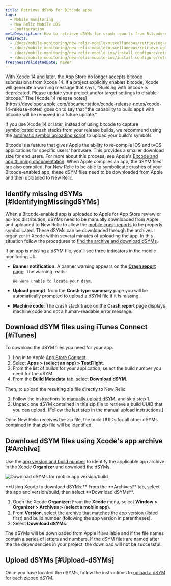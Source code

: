 ```yaml
---
title: Retrieve dSYMs for Bitcode apps
tags:
  - Mobile monitoring
  - New Relic Mobile iOS
  - Configuration
metaDescription: How to retrieve dSYMs for crash reports from Bitcode-enabled iOS apps that are monitored with the New Relic agent.
redirects:
  - /docs/mobile-monitoring/new-relic-mobile/miscellaneous/retrieving-uploading-dsyms-bit-code-enabled-apps
  - /docs/mobile-monitoring/new-relic-mobile/miscellaneous/retrieve-upload-dsyms-bitcode-enabled-apps
  - /docs/mobile-monitoring/new-relic-mobile-ios/install-configure/retrieve-upload-dsyms-bitcode-enabled-apps
  - /docs/mobile-monitoring/new-relic-mobile-ios/install-configure/retrieve-upload-dsyms
freshnessValidatedDate: never
---
```



<Callout variant="important">
With Xcode 14 and later, the App Store no longer accepts bitcode submissions from Xcode 14. If a project explicitly enables bitcode, Xcode will generate a warning message that says, "Building with bitcode is deprecated. Please update your project and/or target settings to disable bitcode.” The [Xcode 14 release notes](https://developer.apple.com/documentation/xcode-release-notes/xcode-14-release-notes) goes on to say that "the capability to build apps with bitcode will be removed in a future update." 

If you use Xcode 14 or later, instead of using bitcode to capture symbolicated crash stacks from your release builds, we recommend using the [automatic symbol uploading script](/docs/mobile-monitoring/new-relic-mobile-ios/installation/spm-installation#configure-using-swift-package-manager) to upload your build's symbols.
  </Callout>

Bitcode is a feature that gives Apple the ability to re-compile iOS and tvOS applications for specific users' hardware. This provides a smaller download size for end users. For more about this process, see Apple's [Bitcode and app thinning documentation](https://developer.apple.com/library/watchos/documentation/IDEs/Conceptual/AppDistributionGuide/AppThinning/AppThinning.html).
When Apple compiles an app, the dSYM files are also compiled. For New Relic to be able to symbolicate crashes of your Bitcode-enabled app, these dSYM files need to be downloaded from Apple and then uploaded to New Relic.

## Identify missing dSYMs [#IdentifyingMissingdSYMs]

When a Bitcode-enabled app is uploaded to Apple for App Store review or ad-hoc distribution, dSYMs need to be manually downloaded from Apple and uploaded to New Relic to allow the [mobile crash reports](/docs/mobile-monitoring/new-relic-mobile/getting-started/ios-agent-crash-reporting) to be properly symbolicated. These dSYMs can be downloaded through the archives organizer in Xcode within several minutes of uploading the app. In this situation follow the procedures to [find the archive and download dSYMs](#Archive).

If an app is missing a dSYM file, you'll see three indicators in the mobile monitoring UI:

* <DoNotTranslate>**Banner notification**</DoNotTranslate>: A banner warning appears on the [<DoNotTranslate>**Crash report**</DoNotTranslate> page](/docs/mobile-monitoring/mobile-monitoring-ui/crashes/mobile-apps-crash-report-dashboard). The warning reads:

  ```
  We were unable to locate your dsym.
  ```
* <DoNotTranslate>**Upload prompt**</DoNotTranslate>: from the <DoNotTranslate>**Crash type summary**</DoNotTranslate> page you will be automatically prompted to [upload a dSYM file](/docs/mobile-monitoring/new-relic-mobile-ios/install-configure/upload-dsyms-bitcode-apps#mobile-ui) if it is missing.
* <DoNotTranslate>**Machine code**</DoNotTranslate>: The crash stack trace on the <DoNotTranslate>**Crash report**</DoNotTranslate> page displays machine code and not a human-readable error message.

## Download dSYM files using iTunes Connect [#iTunes]

To download the dSYM files you need for your app:

1. Log in to Apple [App Store Connect](https://appstoreconnect.apple.com/login).
2. Select <DoNotTranslate>**Apps > (select an app) > TestFlight**</DoNotTranslate>.
3. From the list of builds for your application, select the build number you need for the dSYM.
4. From the <DoNotTranslate>**Build Metadata**</DoNotTranslate> tab, select <DoNotTranslate>**Download dSYM**</DoNotTranslate>.

Then, to upload the resulting zip file directly to New Relic:

1. Follow the instructions to [manually upload dSYM](/docs/mobile-monitoring/new-relic-mobile-ios/install-configure/upload-dsyms-bitcode-apps#manual-dsym), and skip step 1.
2. Unpack one dSYM contained in this zip file to retrieve a build UUID that you can upload. (Follow the last step in the manual upload instructions.)

Once New Relic receives the zip file, the build UUIDs for all other dSYMs contained in that zip file will be identified.

## Download dSYM files using Xcode's app archive [#Archive]

Use the [app version and build number](#identifyingAppVersion) to identify the applicable app archive in the Xcode <DoNotTranslate>**Organizer**</DoNotTranslate> and download the dSYMs.

<img
  title="Download dSYMs for mobile app version/build"
  alt="Download dSYMs for mobile app version/build"
  src={mobileDownloadDsymFile}
/>

<figcaption>
  <DoNotTranslate>**Using Xcode to download dSYMs:**</DoNotTranslate> From the <DoNotTranslate>**Archives**</DoNotTranslate> tab, select the app and version/build, then select <DoNotTranslate>**Download dSYMs**</DoNotTranslate>.
</figcaption>

1. Open the Xcode <DoNotTranslate>**Organizer**</DoNotTranslate>: From the <DoNotTranslate>**Xcode**</DoNotTranslate> menu, select <DoNotTranslate>**Window > Organizer > Archives > (select a mobile app)**</DoNotTranslate>.
2. From <DoNotTranslate>**Version**</DoNotTranslate>, select the archive that matches the app version (listed first) and build number (following the app version in parentheses).
3. Select <DoNotTranslate>**Download dSYMs**</DoNotTranslate>.

The dSYMs will be downloaded from Apple if available and if the file names contain a series of letters and numbers. If the dSYM files are named after the the dependencies in your project, the download will not be successful.

## Upload dSYMs [#Upload-dSYMs]

Once you have located the dSYMs, follow the instructions to [upload a dSYM](/docs/mobile-monitoring/new-relic-mobile-ios/install-configure/upload-dsyms-bitcode-apps) for each zipped dSYM.

